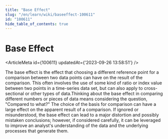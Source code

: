 ```yaml
---
title: "Base Effect"
slug: "/en/learn/wiki/baseeffect-100611"
id: "100611"
hide_table_of_contents: true
---
```



# Base Effect

<ArticleMeta id={100611} updatedAt={'2023-09-26 13:58:51'} />
<div className='border-solid border-b border-t-0 my-4 border-[var(--ifm-color-gray-300)]' />

The base effect is the effect that choosing a different reference point for a comparison between two data points can have on the result of the comparison. This often involves the use of some kind of ratio or index value between two points in a time-series data set, but can also apply to cross-sectional or other types of data.Thinking about the base effect in comparing different numbers or pieces of data means considering the question, "Compared to what?" The choice of the basis for comparison can have a large effect on the apparent result of a comparison. If ignored or misunderstood, the base effect can lead to a major distortion and possibly mistaken conclusions; however, if considered carefully, it can be leveraged to improve an analyst's understanding of the data and the underlying processes that generate them.
